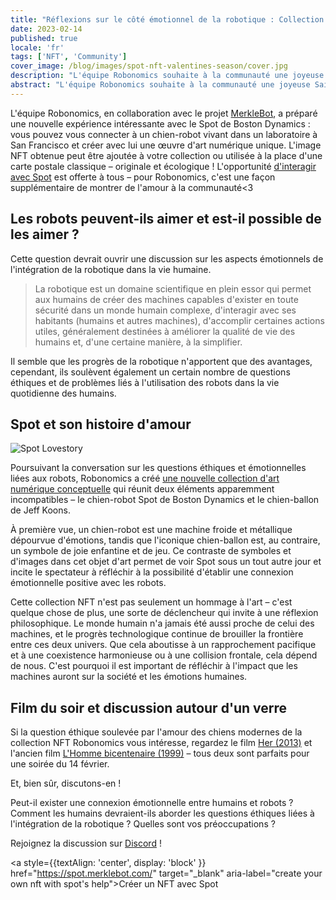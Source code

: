 ```yaml
---
title: "Réflexions sur le côté émotionnel de la robotique : Collection NFT limitée pour la Saint-Valentin"
date: 2023-02-14
published: true
locale: 'fr'
tags: ['NFT', 'Community']
cover_image: /blog/images/spot-nft-valentines-season/cover.jpg
description: "L'équipe Robonomics souhaite à la communauté une joyeuse Saint-Valentin ! Aujourd'hui, nous avons tous une raison de plus de parler de nos sentiments, d'exprimer notre amour et notre gratitude, d'offrir quelque chose de doux et d'agréable à notre âme sœur, à un ami - à quiconque notre cœur le désire."
abstract: "L'équipe Robonomics souhaite à la communauté une joyeuse Saint-Valentin ! Aujourd'hui, nous avons tous une raison de plus de parler de nos sentiments, d'exprimer notre amour et notre gratitude, d'offrir quelque chose de doux et d'agréable à notre âme sœur, à un ami - à quiconque notre cœur le désire."
---
```


L'équipe Robonomics, en collaboration avec le projet [MerkleBot](https://merklebot.com/), a préparé une nouvelle expérience intéressante avec le Spot de Boston Dynamics : vous pouvez vous connecter à un chien-robot vivant dans un laboratoire à San Francisco et créer avec lui une œuvre d'art numérique unique. L'image NFT obtenue peut être ajoutée à votre collection ou utilisée à la place d'une carte postale classique – originale et écologique ! L'opportunité [d'interagir avec Spot](https://spot.merklebot.com/) est offerte à tous – pour Robonomics, c'est une façon supplémentaire de montrer de l'amour à la communauté\<3

## Les robots peuvent-ils aimer et est-il possible de les aimer ?

Cette question devrait ouvrir une discussion sur les aspects émotionnels de l'intégration de la robotique dans la vie humaine.

> La robotique est un domaine scientifique en plein essor qui permet aux humains de créer des machines capables d'exister en toute sécurité dans un monde humain complexe, d'interagir avec ses habitants (humains et autres machines), d'accomplir certaines actions utiles, généralement destinées à améliorer la qualité de vie des humains et, d'une certaine manière, à la simplifier.

Il semble que les progrès de la robotique n'apportent que des avantages, cependant, ils soulèvent également un certain nombre de questions éthiques et de problèmes liés à l'utilisation des robots dans la vie quotidienne des humains.

## Spot et son histoire d'amour

![Spot Lovestory](/blog/images/spot-nft-valentines-season/spot_lovestory.png)

Poursuivant la conversation sur les questions éthiques et émotionnelles liées aux robots, Robonomics a créé [une nouvelle collection d'art numérique conceptuelle](https://singular.app/collectibles/kusama/b437f70371c8622e02-MBVD-2023/16627505-b437f70371c8622e02-MBVD-2023-MBVD-2023-00000006) qui réunit deux éléments apparemment incompatibles – le chien-robot Spot de Boston Dynamics et le chien-ballon de Jeff Koons.

À première vue, un chien-robot est une machine froide et métallique dépourvue d'émotions, tandis que l'iconique chien-ballon est, au contraire, un symbole de joie enfantine et de jeu. Ce contraste de symboles et d'images dans cet objet d'art permet de voir Spot sous un tout autre jour et incite le spectateur à réfléchir à la possibilité d'établir une connexion émotionnelle positive avec les robots.

Cette collection NFT n'est pas seulement un hommage à l'art – c'est quelque chose de plus, une sorte de déclencheur qui invite à une réflexion philosophique. Le monde humain n'a jamais été aussi proche de celui des machines, et le progrès technologique continue de brouiller la frontière entre ces deux univers. Que cela aboutisse à un rapprochement pacifique et à une coexistence harmonieuse ou à une collision frontale, cela dépend de nous. C'est pourquoi il est important de réfléchir à l'impact que les machines auront sur la société et les émotions humaines.

## Film du soir et discussion autour d'un verre

Si la question éthique soulevée par l'amour des chiens modernes de la collection NFT Robonomics vous intéresse, regardez le film [Her (2013)](https://www.imdb.com/title/tt1798709/) et l'ancien film [L'Homme bicentenaire (1999)](https://www.imdb.com/title/tt0182789/) – tous deux sont parfaits pour une soirée du 14 février.

Et, bien sûr, discutons-en !

Peut-il exister une connexion émotionnelle entre humains et robots ? Comment les humains devraient-ils aborder les questions éthiques liées à l'intégration de la robotique ? Quelles sont vos préoccupations ?

Rejoignez la discussion sur [Discord](https://discord.gg/dyFgwHfCN7) !

<a style={{textAlign: 'center', display: 'block' }} href="https://spot.merklebot.com/" target="_blank" aria-label="create your own nft with spot's help">Créer un NFT avec Spot</a>